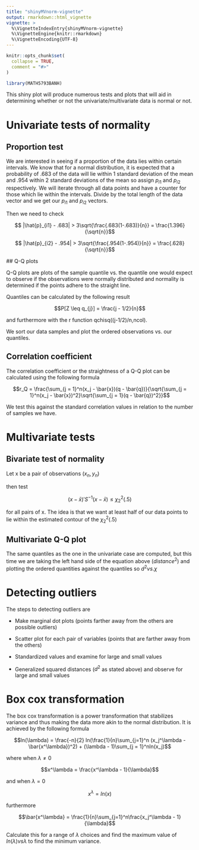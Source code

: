 ```yaml
---
title: "shinyMVnorm-vignette"
output: rmarkdown::html_vignette
vignette: >
  %\VignetteIndexEntry{shinyMVnorm-vignette}
  %\VignetteEngine{knitr::rmarkdown}
  %\VignetteEncoding{UTF-8}
---
```


```r
knitr::opts_chunk$set(
  collapse = TRUE,
  comment = "#>"
)
```

```r
library(MATH5793BANH)
```


This shiny plot will produce numerous tests and plots that will aid in determining whether or not the univariate/multivariate data is normal or not.


# Univariate tests of normality

## Proportion test

We are interested in seeing if a proportion of the data lies within certain intervals. We know that for a normal distribution, it is expected that a probability of .683 of the data will lie within 1 standard deviation of the mean and .954 within 2 standard deviations of the mean so assign $p_{i1}$ and $p_{i2}$ respectively. We will iterate through all data points and have a counter for those which lie within the intervals. Divide by the total length of the data vector and we get our $p_{i1}$ and $p_{i2}$ vectors. 


Then we need to check 

$$ |\hat{p}_{i1} - .683| > 3\sqrt{\frac{.683(1-.683)}{n}} = \frac{1.396}{\sqrt{n}}$$
  
  $$ |\hat{p}_{i2} - .954| > 3\sqrt{\frac{.954(1-.954)}{n}} = \frac{.628}{\sqrt{n}}$$
  
  
  ## Q-Q plots
  
  Q-Q plots are plots of the sample quantile vs. the quantile one would expect to observe if the observations were normally distributed and normality is determined if the points adhere to the straight line. 

Quantiles can be calculated by the following result

$$P[Z \leq q_{j}] = \frac{j - 1/2}{n}$$

and furthermore with the r function qchisq((j-1/2)/n,ncol).

We sort our data samples and plot the ordered observations vs. our quantiles.



## Correlation coefficient

The correlation coefficient or the straightness of a Q-Q plot can be calculated using the following formula


$$r_Q = \frac{\sum_{j = 1}^n(x_j - \bar{x})(q - \bar{q})}{\sqrt{\sum_{j = 1}^n(x_j - \bar{x})^2}\sqrt{\sum_{j = 1}(q - \bar{q})^2}}$$


We test this against the standard correlation values in relation to the number of samples we have.


# Multivariate tests

## Bivariate test of normality

Let x be a pair of observations $(x_n, y_n)$

then test

$$(x-\bar{x})'S^{-1}(x-\bar{x}) \leq \chi_2^2(.5)$$

for all pairs of x. The idea is that we want at least half of our data points to lie within the estimated contour of the $\chi_2^2(.5)$



## Multivariate Q-Q plot

The same quantiles as the one in the univariate case are computed, but this time we are taking the left hand side of the equation above ($distance^2$) and plotting the ordered quantities against the quantiles so $d^2 vs. \chi$



# Detecting outliers


The steps to detecting outliers are

* Make marginal dot plots (points farther away from the others are possible outliers)

* Scatter plot for each pair of variables (points that are farther away from the others)

* Standardized values and examine for large and small values

* Generalized squared distances ($d^2$ as stated above) and observe for large and small values




# Box cox transformation

The box cox transformation is a power transformation that stabilizes variance and thus making the data more akin to the normal distribution. It is achieved by the following formula 

$$ln(\lambda) = \frac{-n}{2} ln(\frac{1}{n}\sum_{j=1}^n (x_j^\lambda - \bar{x^\lambda})^2) + (\lambda - 1)\sum_{j = 1}^nln(x_j)$$

where when $\lambda \neq 0$

$$x^\lambda = \frac{x^\lambda - 1}{\lambda}$$

and when $\lambda = 0$

$$x^\lambda = ln(x)$$


furthermore

$$\bar{x^\lambda} = \frac{1}{n}\sum_{j=1}^n\frac{x_j^\lambda - 1}{\lambda}$$


Calculate this for a range of $\lambda$ choices and find the maximum value of $ln(\lambda) vs \lambda$ to find the minimum variance.
